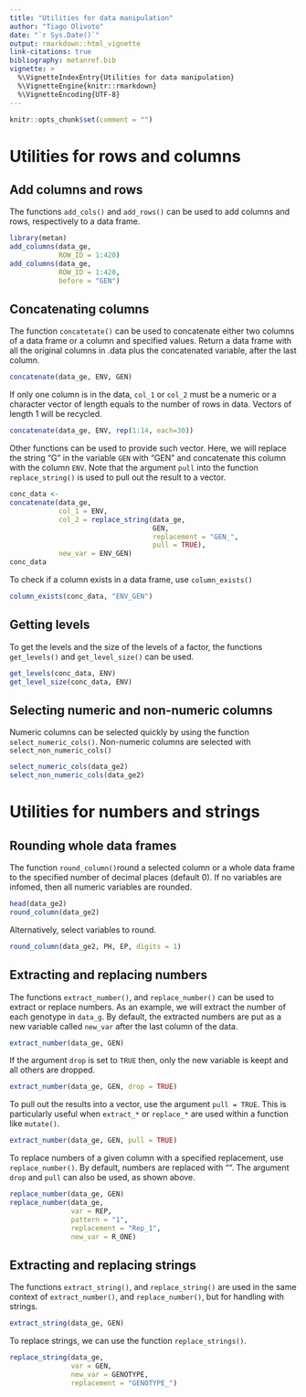```yaml
---
title: "Utilities for data manipulation"
author: "Tiago Olivoto"
date: "`r Sys.Date()`"
output: rmarkdown::html_vignette
link-citations: true
bibliography: metanref.bib 
vignette: >
  %\VignetteIndexEntry{Utilities for data manipulation}
  %\VignetteEngine{knitr::rmarkdown}
  %\VignetteEncoding{UTF-8}
---
```



```r
knitr::opts_chunk$set(comment = "")
```


# Utilities for rows and columns
## Add columns and rows
The functions `add_cols()` and `add_rows()` can be used to add columns and rows, respectively to a data frame.

```r
library(metan)
add_columns(data_ge,
            ROW_ID = 1:420)
add_columns(data_ge,
            ROW_ID = 1:420,
            before = "GEN")
```


## Concatenating columns
The function `concatetate()` can be used to concatenate either two columns of a data frame or a column and specified values. Return a data frame with all the original columns in .data plus the concatenated variable, after the last column.


```r
concatenate(data_ge, ENV, GEN)
```

If only one column is in the data, `col_1` or `col_2` must be a numeric or a character vector of length equals to the number of rows in data. Vectors of length 1 will be recycled.

```r
concatenate(data_ge, ENV, rep(1:14, each=30))

```

Other functions can be used to provide such vector. Here, we will replace the string "G" in the variable `GEN` with "GEN" and concatenate this column with the column `ENV`. Note that the argument `pull` into the function `replace_string()` is used to pull out the result to a vector. 

```r
conc_data <- 
concatenate(data_ge,
            col_1 = ENV,
            col_2 = replace_string(data_ge,
                                   GEN,
                                   replacement = "GEN_",
                                   pull = TRUE),
            new_var = ENV_GEN)
conc_data
```

To check if a column exists in a data frame, use `column_exists()`

```r
column_exists(conc_data, "ENV_GEN")
```

## Getting levels
To get the levels and the size of the levels of a factor, the functions `get_levels()` and `get_level_size()` can be used.

```r
get_levels(conc_data, ENV)
get_level_size(conc_data, ENV)
```

## Selecting numeric and non-numeric columns
Numeric columns can be selected quickly by using the function `select_numeric_cols()`. Non-numeric columns are selected with `select_non_numeric_cols()`

```r
select_numeric_cols(data_ge2)
select_non_numeric_cols(data_ge2)
```


# Utilities for numbers and strings
## Rounding whole data frames
The function `round_column()`round a selected column or a whole data frame to the specified number of decimal places (default 0). If no variables are infomed, then all numeric variables are rounded.

```r
head(data_ge2)
round_column(data_ge2)
```

Alternatively, select variables to round.
```r
round_column(data_ge2, PH, EP, digits = 1)
```

## Extracting and replacing numbers

The functions `extract_number()`, and `replace_number()` can be used to extract or replace numbers. As an example, we will extract the number of each genotype in `data_g`. By default, the extracted numbers are put as a new variable called `new_var` after the last column of the data.

```r
extract_number(data_ge, GEN)
```

If the argument `drop` is set to `TRUE` then, only the new variable is keept and all others are dropped.

```r
extract_number(data_ge, GEN, drop = TRUE)
```

To pull out the results into a vector, use the argument `pull = TRUE`. This is particularly useful when `extract_*` or `replace_*` are used within a function like `mutate()`.


```r
extract_number(data_ge, GEN, pull = TRUE)
```

To replace numbers of a given column with a specified replacement, use `replace_number()`. By default, numbers are replaced with "". The argument `drop` and `pull` can also be used, as shown above.

```r
replace_number(data_ge, GEN)
replace_number(data_ge,
               var = REP,
               pattern = "1",
               replacement = "Rep_1",
               new_var = R_ONE)
```

## Extracting and replacing strings
The functions `extract_string()`, and `replace_string()` are used in the same context of `extract_number()`, and `replace_number()`, but for handling with strings.

```r
extract_string(data_ge, GEN)
```

To replace strings, we can use the function `replace_strings()`.
```r
replace_string(data_ge,
               var = GEN,
               new_var = GENOTYPE,
               replacement = "GENOTYPE_")
```


